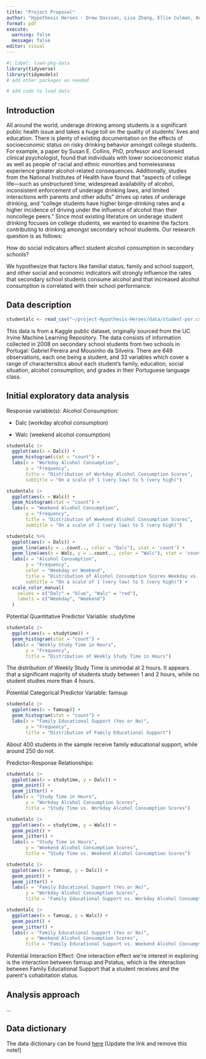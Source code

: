 ```yaml
---
title: "Project Proposal"
author: "Hypothesis Heroes - Drew Davison, Lisa Zhang, Ellie Culman, Austin Chang"
format: pdf
execute: 
  warning: false
  message: false
editor: visual
---
```


```r
#| label: load-pkg-data
library(tidyverse)
library(tidymodels)
# add other packages as needed

# add code to load data
```

## Introduction

All around the world, underage drinking among students is a significant public health issue and takes a huge toll on the quality of students' lives and education. There is plenty of existing documentation on the effects of socioeconomic status on risky drinking behavior amongst college students. For example, a paper by Susan E. Collins, PhD, professor and licensed clinical psychologist, found that individuals with lower socioeconomic status as well as people of racial and ethnic minorities and homelessness experience greater alcohol-related consequences. Additionally, studies from the National Institutes of Health have found that "aspects of college life---such as unstructured time, widespread availability of alcohol, inconsistent enforcement of underage drinking laws, and limited interactions with parents and other adults" drives up rates of underage drinking, and "college students have higher binge-drinking rates and a higher incidence of driving under the influence of alcohol than their noncollege peers." Since most existing literature on underage student drinking focuses on college students, we wanted to examine the factors contributing to drinking amongst secondary school students. Our research question is as follows:

How do social indicators affect student alcohol consumption in secondary schools?

We hypothesize that factors like familial status, family and school support, and other social and economic indicators will strongly influence the rates that secondary school students consume alcohol and that increased alcohol consumption is correlated with their school performance.

## Data description

```r
studentalc <- read_csv("~/project-Hypothesis-Heroes/data/student-por.csv")
```

This data is from a Kaggle public dataset, originally sourced from the UC Irvine Machine Learning Repository. The data consists of information collected in 2008 on secondary school students from two schools in Portugal: Gabriel Pereira and Mousinho da Silveira. There are 649 observations, each one being a student, and 33 variables which cover a range of characteristics about each student's family, education, social situation, alcohol consumption, and grades in their Portuguese language class.

## Initial exploratory data analysis

Response variable(s): Alcohol Consumption:

-   Dalc (workday alcohol consumption)

-   Walc (weekend alcohol consumption)

```r
studentalc |>
  ggplot(aes(x = Dalc)) +
  geom_histogram(stat = "count") +
  labs(x = "Workday Alcohol Consumption",
       y = "Frequency",
       title = "Distribution of Workday Alcohol Consumption Scores",
       subtitle = "On a scale of 1 (very low) to 5 (very high)")
```

```r
studentalc |>
  ggplot(aes(x = Walc)) +
  geom_histogram(stat = "count") +
  labs(x = "Weekend Alcohol Consumption",
       y = "Frequency",
       title = "Distribution of Weekend Alcohol Consumption Scores",
       subtitle = "On a scale of 1 (very low) to 5 (very high)")
```

```r
studentalc %>%
  ggplot(aes(x = Dalc)) +
  geom_line(aes(y = ..count.., color = "Dalc"), stat = 'count') +
  geom_line(aes(x = Walc, y = ..count.., color = "Walc"), stat = 'count') +
  labs(x = "Alcohol Consumption",
       y = "Frequency",
       color = "Weekday or Weekend",
       title = "Distribution of Alcohol Consumption Scores Weekday vs. Weekend",
       subtitle = "On a scale of 1 (very low) to 5 (very high)") +
  scale_color_manual(
    values = c("Dalc" = "blue", "Walc" = "red"),
    labels = c("Weekday", "Weekend")
  )
```

Potential Quantitative Predictor Variable: studytime

```r
studentalc |>
  ggplot(aes(x = studytime)) +
  geom_histogram(stat = "count") +
  labs(x = "Weekly Study Time in Hours",
       y = "Frequency",
       title = "Distribution of Weekly Study Time in Hours")
```

The distribution of Weekly Study Time is unimodal at 2 hours. It appears that a significant majority of students study between 1 and 2 hours, while no student studies more than 4 hours.

Potential Categorical Predictor Variable: famsup

```r
studentalc |>
  ggplot(aes(x = famsup)) +
  geom_histogram(stat = "count") +
  labs(x = "Family Educational Support (Yes or No)",
       y = "Frequency",
       title = "Distribution of Family Educational Support")
```

About 400 students in the sample receive family educational support, while around 250 do not.

Predictor-Response Relationships:

```r
studentalc |>
  ggplot(aes(x = studytime, y = Dalc)) +
  geom_point() +
  geom_jitter() +
  labs(x = "Study Time in Hours",
       y = "Workday Alcohol Consumption Scores",
       title = "Study Time vs. Workday Alcohol Consumption Scores")

studentalc |>
  ggplot(aes(x = studytime, y = Walc)) +
  geom_point() +
  geom_jitter() +
  labs(x = "Study Time in Hours",
       y = "Weekend Alcohol Consumption Scores",
       title = "Study Time vs. Weekend Alcohol Consumption Scores")
```

```r
studentalc |>
  ggplot(aes(x = famsup, y = Dalc)) +
  geom_point() +
  geom_jitter() +
  labs(x = "Family Educational Support (Yes or No)",
       y = "Workday Alcohol Consumption Scores",
       title = "Family Educational Support vs. Workday Alcohol Consumption Scores")

studentalc |>
  ggplot(aes(x = famsup, y = Walc)) +
  geom_point() +
  geom_jitter() +
  labs(x = "Family Educational Support (Yes or No)",
       y = "Weekend Alcohol Consumption Scores",
       title = "Family Educational Support vs. Weekend Alcohol Consumption Scores")
```

Potential Interaction Effect: One interaction effect we\'re interest in exploring is the interaction between famsup and Pstatus, which is the interaction between Family Educational Support that a student receives and the parent\'s cohabitation status.

## Analysis approach

...

## Data dictionary

The data dictionary can be found [here](ADD%20LINK!!!) \[Update the link and remove this note!\]
